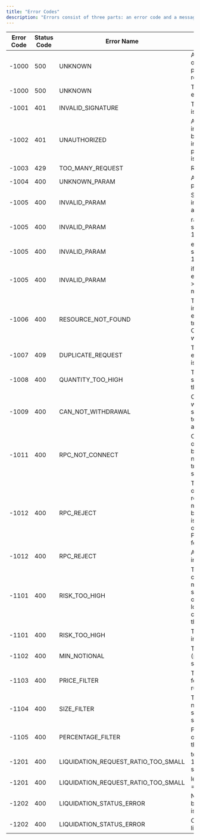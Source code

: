 ```yaml
---
title: "Error Codes"
description: "Errors consist of three parts: an error code and a message. Codes are universal, but messages can vary. Here is the error JSON payload:"
---
```


| Error Code | Status Code | Error Name                          | Description                                                                                                                                                              |
|------------|-------------|-------------------------------------|--------------------------------------------------------------------------------------------------------------------------------------------------------------------------|
| -1000      | 500         | UNKNOWN                             | An unknown error occurred while processing the request.                                                                                                                  |
| -1000      | 500         | UNKNOWN                             | The data does not exist                                                                                                                                                  |
| -1001      | 401         | INVALID_SIGNATURE                   | The api key or secret is in wrong format.                                                                                                                                |
| -1002      | 401         | UNAUTHORIZED                        | API key or secret is invalid, it may because key have insufficient permission or the key is expired/revoked.                                                             |
| -1003      | 429         | TOO_MANY_REQUEST                    | Rate limit exceed.                                                                                                                                                       |
| -1004      | 400         | UNKNOWN_PARAM                       | An unknown parameter was sent.                                                                                                                                           |
| -1005      | 400         | INVALID_PARAM                       | Some parameters are in wrong format for api.                                                                                                                             |
| -1005      | 400         | INVALID_PARAM                       | ratio_qty_request should be in range 0-1.                                                                                                                                |
| -1005      | 400         | INVALID_PARAM                       | extra_liquidation_ratio should be in range 0-1.                                                                                                                          |
| -1005      | 400         | INVALID_PARAM                       | if you set extra_liquidation_ratio > 0, ratio_qty_request must be 1.                                                                                                     |
| -1006      | 400         | RESOURCE_NOT_FOUND                  | The data is not found in server. For example, when client try canceling a CANCELLED order, will raise this error.                                                        |
| -1007      | 409         | DUPLICATE_REQUEST                   | The data is already exists or your request is duplicated.                                                                                                                |
| -1008      | 400         | QUANTITY_TOO_HIGH                   | The quantity of settlement is too high than you can request.                                                                                                             |
| -1009      | 400         | CAN_NOT_WITHDRAWAL                  | Can not request withdrawal settlement, you need to deposit other arrears first.                                                                                          |
| -1011      | 400         | RPC_NOT_CONNECT                     | Can not place/cancel orders, it may because internal network error. Please try again in a few seconds.                                                                   |
| -1012      | 400         | RPC_REJECT                          | The place/cancel order request is rejected by internal module, it may because the account is in liquidation or other internal errors. Please try again in a few seconds. |
| -1012      | 400         | RPC_REJECT                          | Another liquidation is in process                                                                                                                                        |
| -1101      | 400         | RISK_TOO_HIGH                       | The risk exposure for client is too high, it may cause by sending too big order or the leverage is too low. please refer to client info to check the current exposure.   |
| -1101      | 400         | RISK_TOO_HIGH                       | The margin will be insufficient after.                                                                                                                                   |
| -1102      | 400         | MIN_NOTIONAL                        | The order value (price * size) is too small.                                                                                                                             |
| -1103      | 400         | PRICE_FILTER                        | The order price is not following the tick size rule for the symbol.                                                                                                      |
| -1104      | 400         | SIZE_FILTER                         | The order quantity is not following the step size rule for the symbol.                                                                                                   |
| -1105      | 400         | PERCENTAGE_FILTER                   | Price is X% too high or X% too low from the mid price.                                                                                                                   |
| -1201      | 400         | LIQUIDATION_REQUEST_RATIO_TOO_SMALL | total notional < 10000, least req ratio should = 1                                                                                                                       |
| -1201      | 400         | LIQUIDATION_REQUEST_RATIO_TOO_SMALL | least req ratio should = xxxx                                                                                                                                            |
| -1202      | 400         | LIQUIDATION_STATUS_ERROR            | No need to liquidation because user margin is enough.                                                                                                                    |
| -1202      | 400         | LIQUIDATION_STATUS_ERROR            | Can not find given liquidationId.                                                                                                                                        |